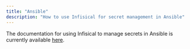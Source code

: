 ```yaml
---
title: "Ansible"
description: "How to use Infisical for secret management in Ansible"
---
```


The documentation for using Infisical to manage secrets in Ansible is currently available [here](https://galaxy.ansible.com/ui/repo/published/infisical/vault/).
